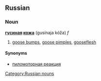 ==Russian==
[[Category:Russian nouns]]
===Noun===
'''[[гусиный|гусиная]] [[кожа]]''' (gusínaja kóža) ''f''

#[[goose bumps]], [[goose pimples]], [[gooseflesh]]

====Synonyms====
*[[пиломоторная реакция]]
